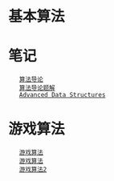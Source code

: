 = 基本算法 =

= 笔记 =
	[[note/Algorithmss|算法导论]]
	[[note/AlgorithmssSolution|算法导论题解]]
	[[note/advanceddatastructures|Advanced Data Structures]]

= 游戏算法 =
	[[game/gamealgorithm|游戏算法]]
	[[game/gamealgorithm2|游戏算法]]
	[[game/gamealgorithm3|游戏算法2]]
